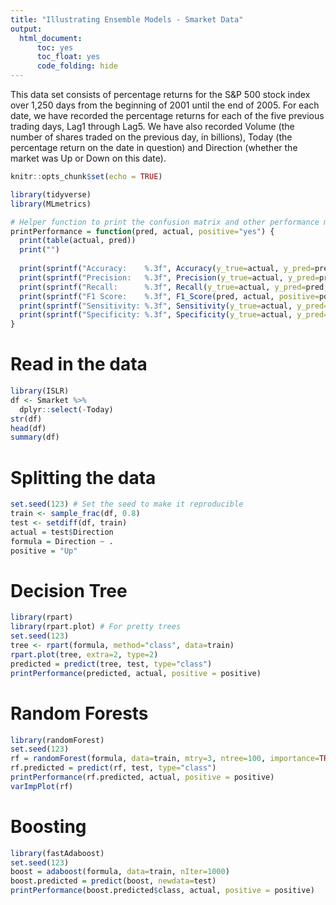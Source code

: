 ---
title: "Illustrating Ensemble Models - Smarket Data"
output: 
  html_document:
      toc: yes
      toc_float: yes
      code_folding: hide
---

This data set consists of percentage returns for the S&P 500 stock index over 1,250 days from the beginning of 2001 until the end of 2005. For each date, we have recorded the percentage returns for each of the five previous trading days, Lag1 through Lag5. We have also recorded Volume (the number of shares traded on the previous day, in billions), Today (the percentage return on the date in question) and Direction (whether the market was Up or Down on this date).

```{r setup, include=FALSE}
knitr::opts_chunk$set(echo = TRUE)
```


```{r, warning = FALSE, message = FALSE}
library(tidyverse)
library(MLmetrics)
```


```{r}
# Helper function to print the confusion matrix and other performance metrics of the models.
printPerformance = function(pred, actual, positive="yes") {
  print(table(actual, pred))
  print("")
  
  print(sprintf("Accuracy:    %.3f", Accuracy(y_true=actual, y_pred=pred)))
  print(sprintf("Precision:   %.3f", Precision(y_true=actual, y_pred=pred, positive=positive)))
  print(sprintf("Recall:      %.3f", Recall(y_true=actual, y_pred=pred, positive=positive)))
  print(sprintf("F1 Score:    %.3f", F1_Score(pred, actual, positive=positive)))
  print(sprintf("Sensitivity: %.3f", Sensitivity(y_true=actual, y_pred=pred, positive=positive)))
  print(sprintf("Specificity: %.3f", Specificity(y_true=actual, y_pred=pred, positive=positive)))
}
```

# Read in the data

```{r}
library(ISLR)
df <- Smarket %>%
  dplyr::select(-Today)
str(df)
head(df)
summary(df)
```

# Splitting the data

```{r}
set.seed(123) # Set the seed to make it reproducible
train <- sample_frac(df, 0.8)
test <- setdiff(df, train)
actual = test$Direction
formula = Direction ~ .
positive = "Up"
```

# Decision Tree

```{r, warning = FALSE}
library(rpart)
library(rpart.plot) # For pretty trees
set.seed(123)
tree <- rpart(formula, method="class", data=train)
rpart.plot(tree, extra=2, type=2)
predicted = predict(tree, test, type="class") 
printPerformance(predicted, actual, positive = positive)
```

# Random Forests

```{r, warning = FALSE}
library(randomForest)
set.seed(123) 
rf = randomForest(formula, data=train, mtry=3, ntree=100, importance=TRUE)
rf.predicted = predict(rf, test, type="class") 
printPerformance(rf.predicted, actual, positive = positive)
varImpPlot(rf)
```

# Boosting

```{r, warning = FALSE}
library(fastAdaboost)
set.seed(123)
boost = adaboost(formula, data=train, nIter=1000)
boost.predicted = predict(boost, newdata=test)
printPerformance(boost.predicted$class, actual, positive = positive)
```
